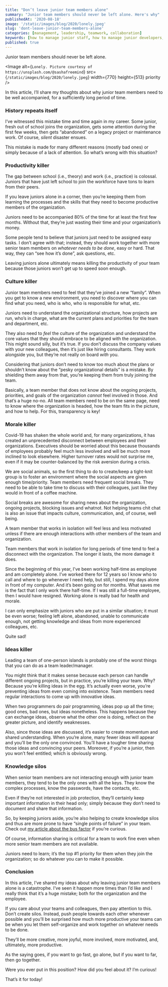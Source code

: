```yaml
---
title: "Don’t leave junior team members alone"
summary: "Junior team members should never be left alone. Here's why"
publishedAt: '2020-08-18'
image: '/static/images/blog/2020/lonely.jpeg'
slug: 'dont-leave-junior-team-members-alone'
categories: [management, leadership, teamwork, collaboration]
keywords: [how to manage junior staff, how to manage junior developers, how to manage juniors, team management skills, lead and manage a team, management, leadership]
published: true
---
```


Junior team members should never be left alone.

<Image
  alt={`Lonely. Picture courtesy of https://unsplash.com/@sashafreemind`}
  src={`/static/images/blog/2020/lonely.jpeg`}
  width={770}
  height={513}
  priority
/>

In this article, I’ll share my thoughts about why junior team members need to be well accompanied, for a sufficiently long period of time.

### History repeats itself

I’ve witnessed this mistake time and time again in my career. Some junior, fresh out of school joins the organization, gets some attention during the first few weeks, then gets “abandoned” on a legacy project or maintenance work. Of course, _silent_ disaster ensues.

This mistake is made for many different reasons (mostly bad ones) or simply because of a lack of attention. So what’s wrong with this situation?

### Productivity killer

The gap between school (i.e., theory) and work (i.e., practice) is colossal. Juniors that have just left school to join the workforce have tons to learn from their peers.

If you leave juniors alone in a corner, then you’re keeping them from learning the processes and the skills that they need to become productive members of the organization.

Juniors need to be accompanied 80% of the time for at least the first few months. Without that, they’re just wasting their time and your organization’s money.

Some people tend to believe that juniors just need to be assigned easy tasks. I don’t agree with that; instead, they should work together with more senior team members on _whatever needs to be done_, easy or hard. That way, they can “see how it’s done”, ask questions, etc.

Leaving juniors alone ultimately means killing the productivity of your team because those juniors won’t get up to speed soon enough.

### Culture killer

Junior team members need to feel that they’ve joined a new “family”. When you get to know a new environment, you need to discover where you can find what you need, who is who, who is responsible for what, etc.

Juniors need to understand the organizational structure, how projects are run, who’s in charge, what are the current plans and priorities for the team and department, etc.

They also need to _feel_ the culture of the organization and understand the core values that they should embrace to be aligned with the organization. This might sound silly, but it’s true. If you don’t discuss the company values with your new colleagues, then it’s just like hiring consultants. They work alongside you, but they’re not really on board _with_ you.

Considering that juniors don’t need to know too much about the plans or shouldn’t know about the “pesky organizational details” is a mistake. By shielding them away from that, you’re keeping them from truly joining the team.

Basically, a team member that does not know about the ongoing projects, priorities, and goals of the organization _cannot_ feel involved in those. And that’s a huge no-no. All team members need to be on the same page, need to know where the organization is headed, how the team fits in the picture, and how to help. For this, transparency is key!

### Morale killer

Covid-19 has shaken the whole world and, for many organizations, it has created an unprecedented disconnect between employees and their organizations. Executives should be worried about this because thousands of employees probably feel much less involved and will be much more inclined to look elsewhere. Higher turnover rates would not surprise me, even if it may be counter-balanced by the risk aversion during a crisis.

We are social animals, so the first thing to do to create/keep a tight-knit group is to foster an environment where the social aspects are given enough time/priority. Team members need frequent social breaks. They need to be able to take time to discuss with their colleagues, just like they would in front of a coffee machine.

Social breaks are awesome for sharing news about the organization, ongoing projects, blocking issues and whatnot. Not helping teams chit chat is also an issue that impacts culture, communication, and, of course, well being.

A team member that works in isolation will feel less and less motivated unless if there are enough interactions with other members of the team and organization.

Team members that work in isolation for long periods of time tend to feel a disconnect with the organization. The longer it lasts, the more damage it does.

Since the beginning of this year, I’ve been working half-time as employee and am completely alone. I’ve worked there for 12 years so I know who to call and where to go whenever I need help, but still, I spend my days alone in front of my computer. And it’s been going on for months. What saves me is the fact that I only work there half-time. If I was still a full-time employee, then I would have resigned. Working alone is really bad for health and morale.

I can only emphasize with juniors who are put in a similar situation; it must be even worse; feeling left alone, abandoned, unable to communicate enough, not getting knowledge and ideas from more experienced colleagues, etc.

Quite sad!

### Ideas killer

Leading a team of one-person islands is probably one of the worst things that you can do as a team leader/manager.

You might think that it makes sense because each person can handle different ongoing projects, but in practice, you’re killing your team. Why? Because you’re killing ideas in the egg. It’s actually even worse, you’re preventing ideas from even coming into existence. Team members need regular interactions to come up with innovative ideas.

When two programmers do pair programming, ideas pop up all the time; good ones, bad ones, but ideas nonetheless. This happens because they can exchange ideas, observe what the other one is doing, reflect on the greater picture, and identify weaknesses.

Also, since those ideas are discussed, it’s easier to create momentum and shared understanding. When you’re alone, many fewer ideas will appear and you’ll be the only one convinced. You’ll have a tougher time sharing those ideas and convincing your peers. Moreover, if you’re a junior, then you won’t feel entitled; which is obviously wrong.

### Knowledge silos

When senior team members are not interacting enough with junior team members, they tend to be the only ones with all the keys. They know the complex processes, know the passwords, have the contacts, etc.

Even if they’re not interested in job protection, they’ll certainly keep important information in their head only; simply because they don’t need to document and share that information.

So, by keeping juniors aside, you’re also helping to create knowledge silos and thus are more prone to have “single points of failure” in your team. Check out [my article about the bus factor](https://medium.com/management-matters/whats-the-bus-factor-of-your-team-and-how-to-increase-it-8bdfb63361fc) if you’re curious.

Of course, information sharing is critical for a team to work fine even when more senior team members are not available.

Juniors need to learn; it’s the top #1 priority for them when they join the organization; so do whatever you can to make it possible.

### Conclusion

In this article, I’ve shared my ideas about why leaving junior team members alone is a catastrophe. I’ve seen it happen more times than I’d like and I really think that it’s a huge mistake; both for the organization and the employee.

If you care about your teams and colleagues, then pay attention to this. Don’t create silos. Instead, push people towards each other whenever possible and you’ll be surprised how much more productive your teams can be when you let them self-organize and work together on whatever needs to be done.

They’ll be more creative, more joyful, more involved, more motivated, and, ultimately, more productive.

As the saying goes, if you want to go fast, go alone, but if you want to far, then go together.

Were you ever put in this position? How did you feel about it? I’m curious!

That’s it for today!

<BlogPostSignature />
